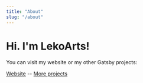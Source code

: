 ```yaml
---
title: "About"
slug: "/about"
---
```


# Hi. I'm LekoArts!

You can visit my website or my other Gatsby projects:

[Website](https://www.lekoarts.de) -- [More projects](https://themes.lekoarts.de)

